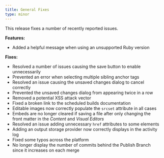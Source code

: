 ```yaml
---
title: General Fixes
type: minor
---
```


This release fixes a number of recently reported issues.

**Features:**

* Added a helpful message when using an unsupported Ruby version

**Fixes:**

* Resolved a number of issues causing the save button to enable unnecessarily
* Prevented an error when selecting multiple sibling anchor tags
* Resolved an issue causing the unsaved changes dialog to cancel correctly
* Prevented the unsaved changes dialog from appearing twice in a row
* Removed a potential XSS attack vector
* Fixed a broken link to the scheduled builds documentation
* Editable images now correctly populate the `srcset` attribute in all cases
* Embeds are no longer cleared if saving a file after only changing the front matter in the *Content* and *Visual Editors*
* Resolved an issue adding unnecessary `href` attributes to some elements
* Adding an output storage provider now correctly displays in the activity log
* Fixed some typos across the platform
* No longer display the number of commits behind the Publish Branch since it increases on each merge